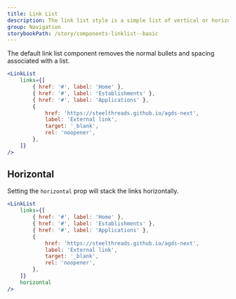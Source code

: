 ```yaml
---
title: Link List
description: The link list style is a simple list of vertical or horizontal links used for site navigation. It is used to order information for users.
group: Navigation
storybookPath: /story/components-linklist--basic
---
```


The default link list component removes the normal bullets and spacing associated with a list.

```jsx live
<LinkList
	links={[
		{ href: '#', label: 'Home' },
		{ href: '#', label: 'Establishments' },
		{ href: '#', label: 'Applications' },
		{
			href: 'https://steelthreads.github.io/agds-next',
			label: 'External link',
			target: '_blank',
			rel: 'noopener',
		},
	]}
/>
```

## Horizontal

Setting the `horizontal` prop will stack the links horizontally.

```jsx live
<LinkList
	links={[
		{ href: '#', label: 'Home' },
		{ href: '#', label: 'Establishments' },
		{ href: '#', label: 'Applications' },
		{
			href: 'https://steelthreads.github.io/agds-next',
			label: 'External link',
			target: '_blank',
			rel: 'noopener',
		},
	]}
	horizontal
/>
```
